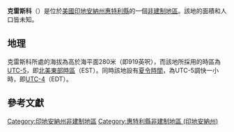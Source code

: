{{noteTA
|G1=USState
|G2=地名
|G3=Unit
}}
{{Infobox settlement
|official_name            = 克雷斯科
|native_name = Cresco
|settlement_type          = [[非建制地區|非建制地區]]
|image_skyline            = 
|imagesize                = 
|image_map                = 
|mapsize                  = 
|pushpin_map              = USA Indiana
|pushpin_label            = 克雷斯科
|pushpin_label_position   = top
|pushpin_map_caption      = 克雷斯科在印地安納州的位置
|subdivision_type         = [[世界政區索引|國家]]
|subdivision_type1        = [[美国州份|州份]]
|subdivision_type2        = [[印地安納州行政区划|縣]]
|subdivision_name         = [[美国|美国]]
|subdivision_name1        = [[印地安納州|印地安納州]]
|subdivision_name2        = [[惠特利縣_(印地安納州)|惠特利縣]]
|elevation_ft             = 919
|elevation_m              = 280
|area_total_km2           = 
|area_total_sq_mi         = 
|area_land_km2            = 
|area_land_sq_mi          = 
|area_water_km2           = 
|area_water_sq_mi         = 
|population_as_of         = 2010
|population_footnotes     = 
|population_total         = 
|population_metro         = 
|population_density_km2   = auto
|population_density_sq_mi = auto
|timezone                 = [[北美东部时区|北美东部时区]]
|utc_offset               = -5
|coordinates              = {{coord|41|14|09|N|85|29|30|W|display=inline,title}}
| coor_pinpoint           = 
| coordinates_footnotes   = 
|timezone_DST             = EDT
|utc_offset_DST           = -4
|postal_code_type         = [[美國郵區編號|郵區編號]]
|postal_code              = 46725
|area_code                = {{link-en|电话区号260|Area code 260|260}}
|blank_name = [[地名信息系统|GNIS ID]]
|blank_info = 433111<ref name="GNIS">{{cite gnis|433111|Cresco}}</ref>
}}
'''克雷斯科'''（{{lang-en|Cresco}}）是位於[[美國|美國]][[印地安納州|印地安納州]][[惠特利縣_(印地安納州)|惠特利縣]]的一個[[非建制地區|非建制地區]]。該地的面積和人口皆未知。

== 地理 ==
克雷斯科所處的海拔為高於海平面280米（即919英呎），而該地所採用的時區為[[UTC-5|UTC-5]]，即[[北美東部時區|北美東部時區]]（EST）。同時該地設有[[夏令時間|夏令時間]]，為UTC-5調快一小時，即[[UTC-4|UTC-4]]（EDT）。

== 參考文獻 ==
{{reflist}}

{{惠特利縣 (印地安納州)}}

{{DEFAULTSORT:Cresco}}
[[Category:印地安納州非建制地區|Category:印地安納州非建制地區]]
[[Category:惠特利縣非建制地區_(印地安納州)|Category:惠特利縣非建制地區 (印地安納州)]]

{{Indiana-geo-stub}}
